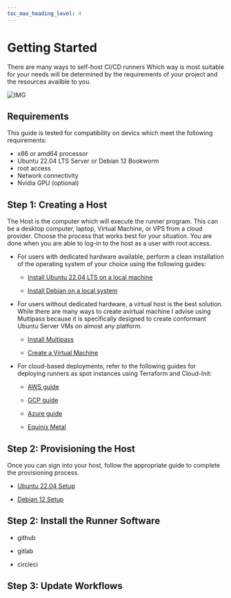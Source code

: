 ```yaml
---
toc_max_heading_level: 4
---
```


# Getting Started

There are many ways to self-host CI/CD runners Which way is most suitable for your needs will be
determined by the requirements of your project and the resources availble to you.

![IMG](/assets/images/self-hosting-header0.png)

## Requirements

This guide is tested for compatibility on devics which meet the following requirements:

- x86 or amd64 processor
- Ubuntu 22.04 LTS Server or Debian 12 Bookworm
- root access
- Network connectivity
- Nvidia GPU (optional)

## Step 1: Creating a Host

The Host is the computer which will execute the runner program. This can be a desktop computer,
laptop, Virtual Machine, or VPS from a cloud provider. Choose the process that works best for your
situation. You are done when you are able to log-in to the host as a user with root access.

- For users with dedicated hardware available, perform a clean installation of the operating system
  of your choice using the following guides:

  - [Install Ubuntu 22.04 LTS on a local machine](https://ostechnix.com/install-ubuntu-server/)

  - [Install Debian on a local system](https://www.linuxtechi.com/how-to-install-debian-11-bullseye/)

- For users without dedicated hardware, a virtual host is the best solution. While there are many
  ways to create avirtual machine I advise using Multipass because it is specifically designed to
  create conformant Ubuntu Server VMs on almost any platform.

  - [Install Multipass](https://multipass.run/install)

  - [Create a Virtual Machine](https://multipass.run/docs/create-an-instance)

- For cloud-based deployments, refer to the following guides for deploying runners as spot instances
  using Terraform and Cloud-Init:

  - [AWS guide](https://github.com/buildstar-online/modules-aws-ec2)

  - [GCP guide](https://github.com/buildstar-online/gcp-tf-starter)

  - [Azure guide](https://github.com/buildstar-online/azure-tf-starter)

  - [Equinix Metal](https://github.com/buildstar-online/modules-equinix-tf-spot)

## Step 2: Provisioning the Host

Once you can sign into your host, follow the appropriate guide to complete the provisioning process.

- [Ubuntu 22.04 Setup](./ubuntu-setup)

- [Debian 12 Setup](./debian-setup)

## Step 2: Install the Runner Software

- github

- gitlab

- circleci

## Step 3: Update Workflows
